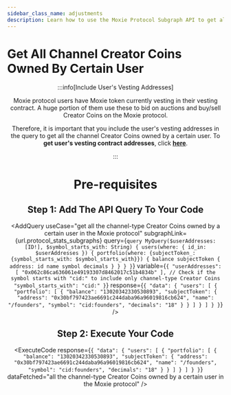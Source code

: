 ```yaml
---
sidebar_class_name: adjustments
description: Learn how to use the Moxie Protocol Subgraph API to get all the channel-type Creator Coins owned by a certain user in the Moxie protocol.
---
```



# Get All Channel Creator Coins Owned By Certain User

<Header
  useCase="get all the channel-type Creator Coins owned by a certain user in the Moxie protocol"
  apiName="Moxie Protocol Subgraph"
/>

:::info[Include User's Vesting Addresses]

Moxie protocol users have Moxie token currently vesting in their vesting contract. A huge portion of them use these to bid on auctions and buy/sell Creator Coins on the Moxie protocol.

Therefore, it is important that you include the user's vesting addresses in the query to get all the channel Creator Coins owned by a certain user. To **get user's vesting contract addresses**, click [**here**](../vesting/01-get-users-vesting-contract-addresses.mdx).

:::

# Pre-requisites

<Prerequisites />

## Step 1: Add The API Query To Your Code

<AddQuery
  useCase="get all the channel-type Creator Coins owned by a certain user in the Moxie protocol"
  subgraphLink={url.protocol_stats_subgraphs}
  query={`query MyQuery($userAddresses: [ID!], $symbol_starts_with: String) {
  users(where: { id_in: $userAddresses }) {
    portfolio(where: {subjectToken_: {symbol_starts_with: $symbol_starts_with}}) {
      balance
      subjectToken {
        address: id
        name
        symbol
        decimals
      }
    }
  }
}`}
  variable={`{
  "userAddresses": [
    "0x062c86ca636061e49193307d8462017c51b4834b"
  ],
  // Check if the symbol starts with "cid:" to include only channel-type Creator Coins
  "symbol_starts_with": "cid:"
}`}
  response={`{
  "data": {
    "users": [
      {
        "portfolio": [
          {
            "balance": "13020342330530893",
            "subjectToken": {
              "address": "0x30bf797423ae6691c244daba96a96019816cb624",
              "name": "/founders",
              "symbol": "cid:founders",
              "decimals": "18"
            }
          }
        ]
      }
    ]
  }
}`}
/>

## Step 2: Execute Your Code

<ExecuteCode
  response={`{
  "data": {
    "users": [
      {
        "portfolio": [
          {
            "balance": "13020342330530893",
            "subjectToken": {
              "address": "0x30bf797423ae6691c244daba96a96019816cb624",
              "name": "/founders",
              "symbol": "cid:founders",
              "decimals": "18"
            }
          }
        ]
      }
    ]
  }
}`}
  dataFetched="all the channel-type Creator Coins owned by a certain user in the Moxie protocol"
/>

<DeveloperSupport />
